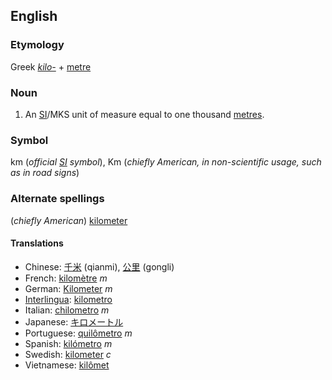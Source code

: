 <!--If you edit this page, please also edit "kilometer" to keep these two pages in synch.-->

==English==
=== Etymology ===
Greek ''[[kilo-]]'' + [[metre]] <!--or the SI prefix "kilo-" + metre, or a calque of the French? -->

=== Noun ===
#An [[SI#Abbreviation|SI]]/MKS unit of measure equal to one thousand [[metre]]s.

===Symbol ===
km (''official [[SI]] symbol''), Km (''chiefly American, in non-scientific usage, such as in road signs'')

=== Alternate spellings ===
(''chiefly American'') [[kilometer]]

==== Translations ====
*Chinese: [[千米]] (qianmi), [[公里]] (gongli)
*French: [[kilomètre]] ''m''
*German: [[Kilometer]] ''m''
*[[Interlingua]]: [[kilometro]]
*Italian: [[chilometro]] ''m''
*Japanese: [[キロメートル]]
*Portuguese: [[quilômetro]] ''m''
*Spanish: [[kilómetro]] ''m''
*Swedish: [[kilometer]] ''c''
*Vietnamese: [[kilômet]]

<!--If you edit this page, please also edit "kilometer" to keep these two pages in synch.-->